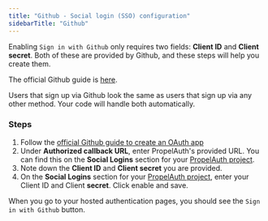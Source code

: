```yaml
---
title: "Github - Social login (SSO) configuration"
sidebarTitle: "Github"
---
```


Enabling `Sign in with Github` only requires two fields: **Client ID** and
**Client secret**. Both of these are provided by Github, and these steps will
help you create them.

The official Github guide is
[here](https://docs.github.com/en/developers/apps/building-oauth-apps/creating-an-oauth-app).

<Note>
  Users that sign up via Github look the same as users that sign up via any
  other method. Your code will handle both automatically.
</Note>

### Steps

1. Follow the
   [official Github guide to create an OAuth app](https://docs.github.com/en/developers/apps/building-oauth-apps/creating-an-oauth-app)
2. Under **Authorized callback URL**, enter PropelAuth's provided URL. You can
   find this on the **Social Logins** section for your
   [PropelAuth project](https://auth.propelauth.com/signup).
3. Note down the **Client ID** and **Client secret** you are provided.
4. On the **Social Logins** section for your
   [PropelAuth project](https://auth.propelauth.com/signup), enter your Client
   ID and Client **secret**. Click enable and save.

When you go to your hosted authentication pages, you should see the
`Sign in with Github` button.
